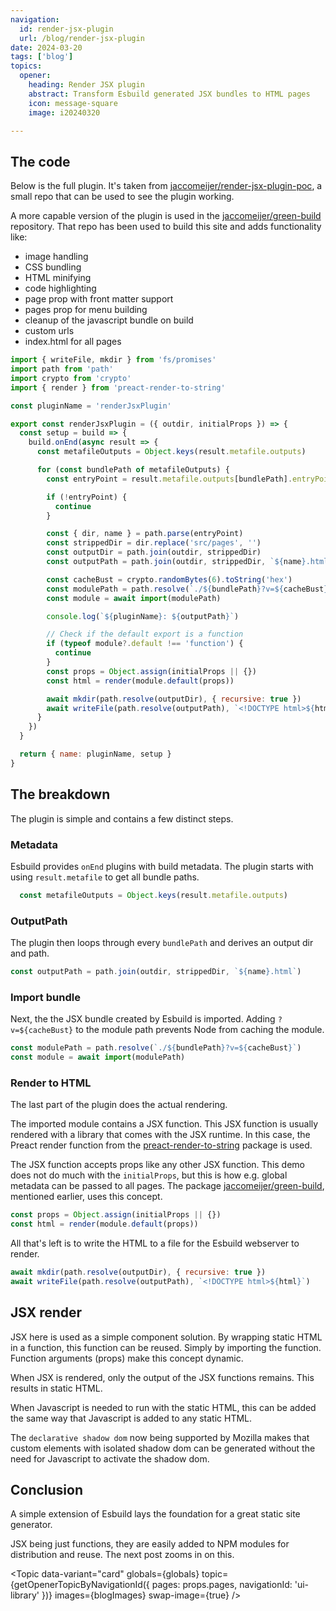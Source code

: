 ```yaml
---
navigation:
  id: render-jsx-plugin
  url: /blog/render-jsx-plugin
date: 2024-03-20
tags: ['blog']
topics:
  opener:
    heading: Render JSX plugin
    abstract: Transform Esbuild generated JSX bundles to HTML pages
    icon: message-square
    image: i20240320

---
```


## The code

Below is the full plugin. It's taken from
[jaccomeijer/render-jsx-plugin-poc](https://github.com/jaccomeijer/render-jsx-plugin-poc),
a small repo that can be used to see the plugin working.

A more capable version of the plugin is used in the
[jaccomeijer/green-build](https://github.com/jaccomeijer/green-build)
repository. That repo has been used to build this site and adds functionality
like:

- image handling
- CSS bundling
- HTML minifying
- code highlighting
- page prop with front matter support
- pages prop for menu building
- cleanup of the javascript bundle on build
- custom urls
- index.html for all pages

```js
import { writeFile, mkdir } from 'fs/promises'
import path from 'path'
import crypto from 'crypto'
import { render } from 'preact-render-to-string'

const pluginName = 'renderJsxPlugin'

export const renderJsxPlugin = ({ outdir, initialProps }) => {
  const setup = build => {
    build.onEnd(async result => {
      const metafileOutputs = Object.keys(result.metafile.outputs)

      for (const bundlePath of metafileOutputs) {
        const entryPoint = result.metafile.outputs[bundlePath].entryPoint

        if (!entryPoint) {
          continue
        }

        const { dir, name } = path.parse(entryPoint)
        const strippedDir = dir.replace('src/pages', '')
        const outputDir = path.join(outdir, strippedDir)
        const outputPath = path.join(outdir, strippedDir, `${name}.html`)

        const cacheBust = crypto.randomBytes(6).toString('hex')
        const modulePath = path.resolve(`./${bundlePath}?v=${cacheBust}`)
        const module = await import(modulePath)

        console.log(`${pluginName}: ${outputPath}`)

        // Check if the default export is a function
        if (typeof module?.default !== 'function') {
          continue
        }
        const props = Object.assign(initialProps || {})
        const html = render(module.default(props))

        await mkdir(path.resolve(outputDir), { recursive: true })
        await writeFile(path.resolve(outputPath), `<!DOCTYPE html>${html}`)
      }
    })
  }

  return { name: pluginName, setup }
}
```

## The breakdown

The plugin is simple and contains a few distinct steps.

### Metadata

Esbuild provides `onEnd` plugins with build metadata. The plugin starts
with using `result.metafile` to get all bundle paths.

```js
  const metafileOutputs = Object.keys(result.metafile.outputs)
```

### OutputPath

The plugin then loops through every `bundlePath` and derives an output dir and
path.

```js
const outputPath = path.join(outdir, strippedDir, `${name}.html`)
```

### Import bundle

Next, the the JSX bundle created by Esbuild is imported. Adding
`?v=${cacheBust}` to the module path prevents Node from caching the module.


```js
const modulePath = path.resolve(`./${bundlePath}?v=${cacheBust}`)
const module = await import(modulePath)
```

### Render to HTML

The last part of the plugin does the actual rendering.

The imported module contains a JSX function. This JSX function is usually
rendered with a library that comes with the JSX runtime. In this case, the
Preact render function from the
[preact-render-to-string](https://github.com/preactjs/preact-render-to-string)
package is used.

The JSX function accepts props like any other JSX function. This demo does not
do much with the `initialProps`, but this is how e.g. global metadata can be
passed to all pages. The package
[jaccomeijer/green-build](https://github.com/jaccomeijer/green-build), mentioned
earlier, uses this concept.

```js
const props = Object.assign(initialProps || {})
const html = render(module.default(props))
```

All that's left is to write the HTML to a file for the Esbuild webserver to
render.

```js
await mkdir(path.resolve(outputDir), { recursive: true })
await writeFile(path.resolve(outputPath), `<!DOCTYPE html>${html}`)
```

## JSX render

JSX here is used as a simple component solution. By wrapping static HTML in a
function, this function can be reused. Simply by importing the function.
Function arguments (props) make this concept dynamic.

When JSX is rendered, only the output of the JSX functions remains. This results
in static HTML.

When Javascript is needed to run with the static HTML, this can be added the
same way that Javascript is added to any static HTML.

The `declarative shadow dom` now being supported by Mozilla makes that custom
elements with isolated shadow dom can be generated without the need for
Javascript to activate the shadow dom.

## Conclusion

A simple extension of Esbuild lays the foundation for a great static site
generator.

JSX being just functions, they are easily added to NPM modules for distribution
and reuse. The next post zooms in on this.

<Topic
  data-variant="card"
  globals={globals}
  topic={getOpenerTopicByNavigationId({ pages: props.pages, navigationId: 'ui-library' })}
  images={blogImages}
  swap-image={true}
/>
